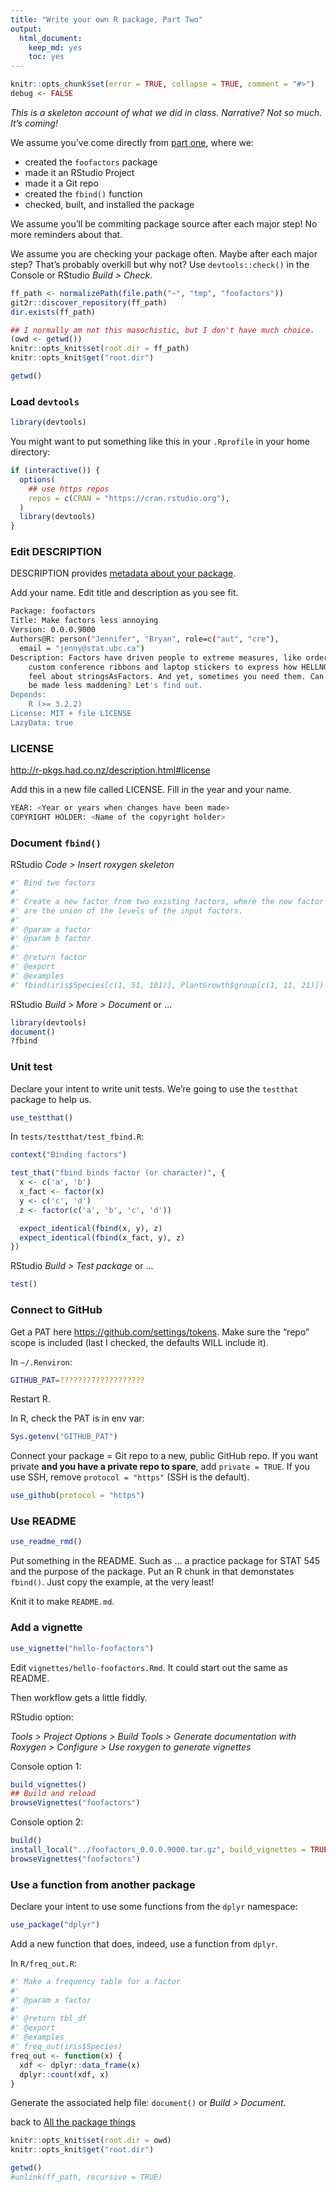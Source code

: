 ```yaml
---
title: "Write your own R package, Part Two"
output: 
  html_document: 
    keep_md: yes
    toc: yes
---
```


```r
knitr::opts_chunk$set(error = TRUE, collapse = TRUE, comment = "#>")
debug <- FALSE
```

*This is a skeleton account of what we did in class. Narrative? Not so much. It's coming!*

We assume you've come directly from [part one](packages04_foofactors-package-02.html), where we:

  * created the `foofactors` package
  * made it an RStudio Project
  * made it a Git repo
  * created the `fbind()` function
  * checked, built, and installed the package
  
We assume you'll be commiting package source after each major step! No more reminders about that.

We assume you are checking your package often. Maybe after each major step? That's probably overkill but why not? Use `devtools::check()` in the Console or RStudio *Build > Check*.

```r
ff_path <- normalizePath(file.path("~", "tmp", "foofactors"))
git2r::discover_repository(ff_path)
dir.exists(ff_path)

## I normally am not this masochistic, but I don't have much choice.
(owd <- getwd())
knitr::opts_knit$set(root.dir = ff_path)
knitr::opts_knit$get("root.dir")
```

```r
getwd()
```

### Load `devtools`

```r
library(devtools)
```

You might want to put something like this in your `.Rprofile` in your home directory:

```r
if (interactive()) {
  options(
    ## use https repos
    repos = c(CRAN = "https://cran.rstudio.org"),
  )
  library(devtools)
}
```

### Edit DESCRIPTION

DESCRIPTION provides [metadata about your package](http://r-pkgs.had.co.nz/description.html).

Add your name. Edit title and description as you see fit.

``` sh
Package: foofactors
Title: Make factors less annoying
Version: 0.0.0.9000
Authors@R: person("Jennifer", "Bryan", role=c("aut", "cre"),
  email = "jenny@stat.ubc.ca")
Description: Factors have driven people to extreme measures, like ordering
    custom conference ribbons and laptop stickers to express how HELLNO we
    feel about stringsAsFactors. And yet, sometimes you need them. Can they
    be made less maddening? Let's find out.
Depends:
    R (>= 3.2.2)
License: MIT + file LICENSE
LazyData: true
```

### LICENSE

<http://r-pkgs.had.co.nz/description.html#license>

Add this in a new file called LICENSE. Fill in the year and your name.

``` sh
YEAR: <Year or years when changes have been made>
COPYRIGHT HOLDER: <Name of the copyright holder>
```

### Document `fbind()`

RStudio *Code > Insert roxygen skeleton*

``` sh
#' Bind two factors
#'
#' Create a new factor from two existing factors, where the new factor's levels
#' are the union of the levels of the input factors.
#'
#' @param a factor
#' @param b factor
#'
#' @return factor
#' @export
#' @examples
#' fbind(iris$Species[c(1, 51, 101)], PlantGrowth$group[c(1, 11, 21)])
```

RStudio *Build > More > Document* or ...

```r
library(devtools)
document()
?fbind
```

### Unit test

Declare your intent to write unit tests. We're going to use the `testthat` package to help us.

```r
use_testthat()
```

In `tests/testthat/test_fbind.R`:

```r
context("Binding factors")

test_that("fbind binds factor (or character)", {
  x <- c('a', 'b')
  x_fact <- factor(x)
  y <- c('c', 'd')
  z <- factor(c('a', 'b', 'c', 'd'))

  expect_identical(fbind(x, y), z)
  expect_identical(fbind(x_fact, y), z)
})
```

RStudio *Build > Test package* or ...

```r
test()
```

### Connect to GitHub

Get a PAT here <https://github.com/settings/tokens>. Make sure the "repo" scope is included (last I checked, the defaults WILL include it).

In `~/.Renviron`:

``` sh
GITHUB_PAT=???????????????????
```

Restart R.

In R, check the PAT is in env var:

```r
Sys.getenv("GITHUB_PAT")
```

Connect your package = Git repo to a new, public GitHub repo. If you want private **and you have a private repo to spare**, add `private = TRUE`. If you use SSH, remove `protocol = "https"` (SSH is the default).

```r
use_github(protocol = "https")
```

### Use README

```r
use_readme_rmd()
```

Put something in the README. Such as ... a practice package for STAT 545 and the purpose of the package. Put an R chunk in that demonstates `fbind()`. Just copy the example, at the very least!

Knit it to make `README.md`.

### Add a vignette

```r
use_vignette("hello-foofactors")
```

Edit `vignettes/hello-foofactors.Rmd`. It could start out the same as README.

Then workflow gets a little fiddly.

RStudio option:

*Tools > Project Options > Build Tools > Generate documentation with Roxygen > Configure > Use roxygen to generate vignettes*

Console option 1:

```r
build_vignettes()
## Build and reload
browseVignettes("foofactors")
```

Console option 2:

```r
build()
install_local("../foofactors_0.0.0.9000.tar.gz", build_vignettes = TRUE)
browseVignettes("foofactors")
```

### Use a function from another package

Declare your intent to use some functions from the `dplyr` namespace:

```r
use_package("dplyr")
```

Add a new function that does, indeed, use a function from `dplyr`.

In `R/freq_out.R`:

``` r
#' Make a frequency table for a factor
#'
#' @param x factor
#'
#' @return tbl_df
#' @export
#' @examples
#' freq_out(iris$Species)
freq_out <- function(x) {
  xdf <- dplyr::data_frame(x)
  dplyr::count(xdf, x)
}
```

Generate the associated help file: `document()` or *Build > Document*.

back to [All the package things](packages00_index.html)

```r
knitr::opts_knit$set(root.dir = owd)
knitr::opts_knit$get("root.dir")
```

```r
getwd()
#unlink(ff_path, recursive = TRUE)
```

